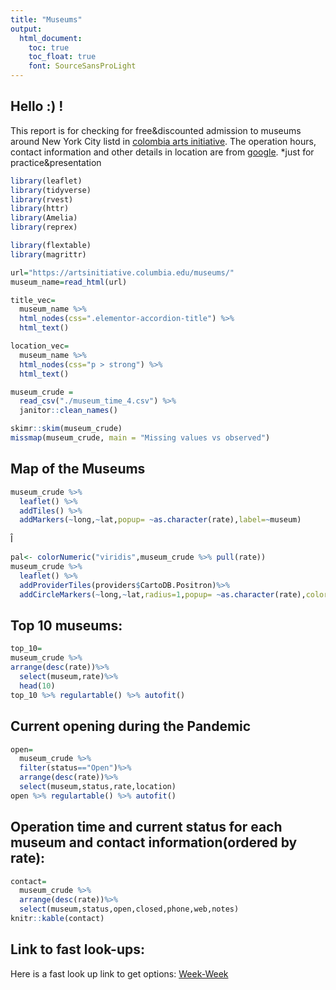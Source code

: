 ```yaml
---
title: "Museums"
output: 
  html_document:
    toc: true
    toc_float: true
    font: SourceSansProLight
---
```



## Hello :) ! 

This report is for checking for free&discounted admission to museums around New York City listd in  [colombia arts initiative](https://artsinitiative.columbia.edu/museums/). The operation hours, contact information and other details in location are from [ google](https://www.google.com/).
*just for practice&presentation

```r
library(leaflet)
library(tidyverse)
library(rvest)
library(httr)
library(Amelia)
library(reprex)

library(flextable)
library(magrittr)
```

```r
url="https://artsinitiative.columbia.edu/museums/"
museum_name=read_html(url)
```

```r
title_vec=
  museum_name %>% 
  html_nodes(css=".elementor-accordion-title") %>% 
  html_text()
```

```r
location_vec=
  museum_name %>% 
  html_nodes(css="p > strong") %>% 
  html_text()
```


```r
museum_crude = 
  read_csv("./museum_time_4.csv") %>% 
  janitor::clean_names() 

skimr::skim(museum_crude)
missmap(museum_crude, main = "Missing values vs observed")
```

## Map of the Museums
```r
museum_crude %>% 
  leaflet() %>% 
  addTiles() %>% 
  addMarkers(~long,~lat,popup= ~as.character(rate),label=~museum)
```
Î
```r
pal<- colorNumeric("viridis",museum_crude %>% pull(rate))
museum_crude %>% 
  leaflet() %>% 
  addProviderTiles(providers$CartoDB.Positron)%>% 
  addCircleMarkers(~long,~lat,radius=1,popup= ~as.character(rate),color=~ pal(rate),label=~museum)

```

## Top 10 museums: 

```r
top_10=
museum_crude %>%
arrange(desc(rate))%>%
  select(museum,rate)%>%
  head(10)
top_10 %>% regulartable() %>% autofit() 

```



## Current opening during the Pandemic

```r
open=
  museum_crude %>%
  filter(status=="Open")%>%
  arrange(desc(rate))%>%
  select(museum,status,rate,location)
open %>% regulartable() %>% autofit() 

```



## Operation time and current status for each museum and contact information(ordered by rate):

```r
contact=
  museum_crude %>%
  arrange(desc(rate))%>%
  select(museum,status,open,closed,phone,web,notes)
knitr::kable(contact)

```



## Link to fast look-ups:

Here is a fast look up link to get options: [Week-Week](week-week.html)


